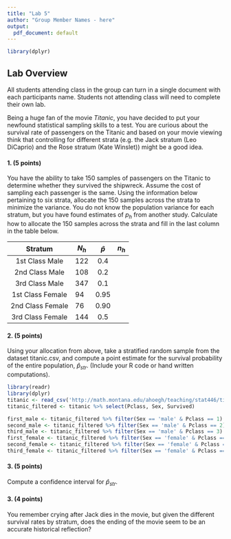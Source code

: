 ```yaml
---
title: "Lab 5"
author: "Group Member Names - here"
output:
  pdf_document: default
---
```


```r
library(dplyr)
```


## Lab Overview
All students attending class in the group can turn in a single document with each participants name. Students not attending class will need to complete their own lab.

Being a huge fan of the movie _Titanic_, you have decided to put your newfound statistical sampling skills to a test. You are curious about the survival rate of passengers on the Titanic and based on your movie viewing think that controlling for different strata (e.g. the Jack stratum (Leo DiCaprio) and the Rose stratum (Kate Winslet)) might be a good idea.



#### 1. (5 points)
You have the ability to take 150 samples of passengers on the Titanic to determine whether they survived the shipwreck. Assume the cost of sampling each passenger is the same. Using the information below pertaining to six strata, allocate the 150 samples across the strata to minimize the variance. You do not know the population variance for each stratum, but you have found estimates of $p_h$ from another study. Calculate how to allocate the 150 samples across the strata and fill in the last column in the table below.


|      Stratum     | $N_h$ | $\hat{p}$ | $n_h$ |
|:----------------:|-------|:---------:|-------|
| 1st Class Male   | 122   | 0.4       |       |
| 2nd Class Male   | 108   | 0.2       |       |
| 3rd Class Male   | 347   | 0.1       |       |
| 1st Class Female | 94    | 0.95      |       |
| 2nd Class Female | 76    | 0.90      |       |
| 3rd Class Female | 144   | 0.5       |       |


#### 2. (5 points)
Using your allocation from above, take a stratified random sample from the dataset titanic.csv, and compute a point estimate for the survival probability of the entire population, $\hat{p}_{str}$. (Include your R code or hand written computations).

```r
library(readr)
library(dplyr)
titanic <- read_csv('http://math.montana.edu/ahoegh/teaching/stat446/titanic.csv')
titanic_filtered <- titanic %>% select(Pclass, Sex, Survived)

first_male <- titanic_filtered %>% filter(Sex == 'male' & Pclass == 1)
second_male <- titanic_filtered %>% filter(Sex == 'male' & Pclass == 2)
third_male <- titanic_filtered %>% filter(Sex == 'male' & Pclass == 3)
first_female <- titanic_filtered %>% filter(Sex == 'female' & Pclass == 1)
second_female <- titanic_filtered %>% filter(Sex == 'female' & Pclass == 2)
third_female <- titanic_filtered %>% filter(Sex == 'female' & Pclass == 3)
```

\vfill


#### 3. (5 points)
 Compute a confidence interval for $\hat{p}_{str}.$  
\vfill

#### 3. (4 points)
 You remember crying after Jack dies in the movie, but given the different survival rates by stratum, does the ending of the movie seem to be an accurate historical reflection?
\vfill